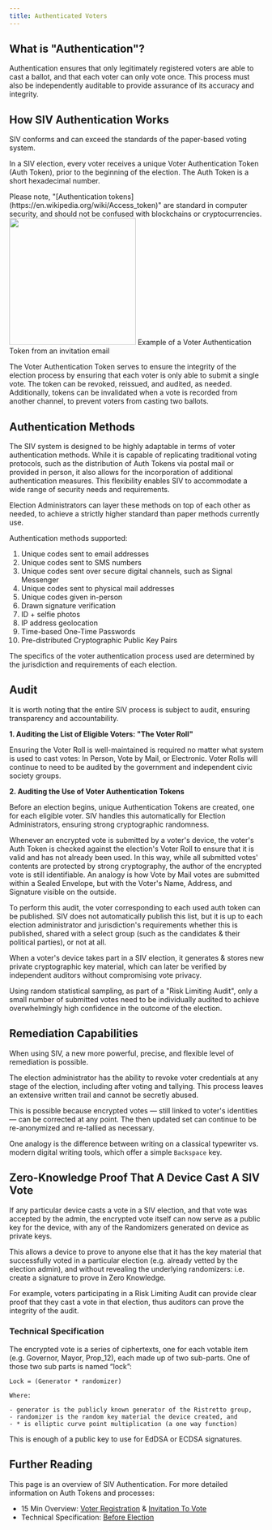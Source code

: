 ```yaml
---
title: Authenticated Voters
---
```


## What is "Authentication"?

Authentication ensures that only legitimately registered voters are able to cast a ballot, and that each voter can only vote once. This process must also be independently auditable to provide assurance of its accuracy and integrity.

## How SIV Authentication Works

SIV conforms and can exceed the standards of the paper-based voting system.

In a SIV election, every voter receives a unique Voter Authentication Token (Auth Token), prior to the beginning of the election. The Auth Token is a short hexadecimal number.

<div className='text-xs'>
  Please note, "[Authentication
  tokens](https://en.wikipedia.org/wiki/Access_token)" are standard in computer
  security, and should not be confused with blockchains or cryptocurrencies.
</div>

<div className='text-xs'>
  <img
    src='/images/auth-token.png'
    width='250px'
    className='border border-gray-600 '
  />
  Example of a Voter Authentication Token from an invitation email
</div>

The Voter Authentication Token serves to ensure the integrity of the election process by ensuring that each voter is only able to submit a single vote. The token can be revoked, reissued, and audited, as needed. Additionally, tokens can be invalidated when a vote is recorded from another channel, to prevent voters from casting two ballots.

## Authentication Methods

The SIV system is designed to be highly adaptable in terms of voter authentication methods. While it is capable of replicating traditional voting protocols, such as the distribution of Auth Tokens via postal mail or provided in person, it also allows for the incorporation of additional authentication measures. This flexibility enables SIV to accommodate a wide range of security needs and requirements.

Election Administrators can layer these methods on top of each other as needed, to achieve a strictly higher standard than paper methods currently use.

Authentication methods supported:

1. Unique codes sent to email addresses
2. Unique codes sent to SMS numbers
3. Unique codes sent over secure digital channels, such as Signal Messenger
4. Unique codes sent to physical mail addresses
5. Unique codes given in-person
6. Drawn signature verification
7. ID + selfie photos
8. IP address geolocation
9. Time-based One-Time Passwords
10. Pre-distributed Cryptographic Public Key Pairs

The specifics of the voter authentication process used are determined by the jurisdiction and requirements of each election.

## Audit

It is worth noting that the entire SIV process is subject to audit, ensuring transparency and accountability.

**1. Auditing the List of Eligible Voters: "The Voter Roll"**

Ensuring the Voter Roll is well-maintained is required no matter what system is used to cast votes: In Person, Vote by Mail, or Electronic. Voter Rolls will continue to need to be audited by the government and independent civic society groups.

**2. Auditing the Use of Voter Authentication Tokens**

Before an election begins, unique Authentication Tokens are created, one for each eligible voter. SIV handles this automatically for Election Administrators, ensuring strong cryptographic randomness.

Whenever an encrypted vote is submitted by a voter's device, the voter's Auth Token is checked against the election's Voter Roll to ensure that it is valid and has not already been used. In this way, while all submitted votes' contents are protected by strong cryptography, the author of the encrypted vote is still identifiable. An analogy is how Vote by Mail votes are submitted within a Sealed Envelope, but with the Voter's Name, Address, and Signature visible on the outside.

To perform this audit, the voter corresponding to each used auth token can be published. SIV does not automatically publish this list, but it is up to each election administrator and jurisdiction's requirements whether this is published, shared with a select group (such as the candidates & their political parties), or not at all.

When a voter's device takes part in a SIV election, it generates & stores new private cryptographic key material, which can later be verified by independent auditors without compromising vote privacy.

Using random statistical sampling, as part of a "Risk Limiting Audit", only a small number of submitted votes need to be individually audited to achieve overwhelmingly high confidence in the outcome of the election.

## Remediation Capabilities

When using SIV, a new more powerful, precise, and flexible level of remediation is possible.

The election administrator has the ability to revoke voter credentials at any stage of the election, including after voting and tallying. This process leaves an extensive written trail and cannot be secretly abused.

This is possible because encrypted votes — still linked to voter's identities — can be corrected at any point. The then updated set can continue to be re-anonymized and re-tallied as necessary.

One analogy is the difference between writing on a classical typewriter vs. modern digital writing tools, which offer a simple `Backspace` key.

## Zero-Knowledge Proof That A Device Cast A SIV Vote

If any particular device casts a vote in a SIV election, and that vote was accepted by the admin, the encrypted vote itself can now serve as a public key for the device, with any of the Randomizers generated on device as private keys.

This allows a device to prove to anyone else that it has the key material that successfully voted in a particular election (e.g. already vetted by the election admin), and without revealing the underlying randomizers: i.e. create a signature to prove in Zero Knowledge.

For example, voters participating in a Risk Limiting Audit can provide clear proof that they cast a vote in that election, thus auditors can prove the integrity of the audit.

### Technical Specification

The encrypted vote is a series of ciphertexts, one for each votable item (e.g. Governor, Mayor, Prop_12), each made up of two sub-parts. One of those two sub parts is named “lock”:

```
Lock = (Generator * randomizer)

Where:

- generator is the publicly known generator of the Ristretto group,
- randomizer is the random key material the device created, and
- * is elliptic curve point multiplication (a one way function)
```

This is enough of a public key to use for EdDSA or ECDSA signatures.

## Further Reading

This page is an overview of SIV Authentication. For more detailed information on Auth Tokens and processes:

- 15 Min Overview: [Voter Registration](https://siv.org/protocol#pre-a) & [Invitation To Vote](https://siv.org/protocol#1)
- Technical Specification: [Before Election](/technical-specifications#before-election)
